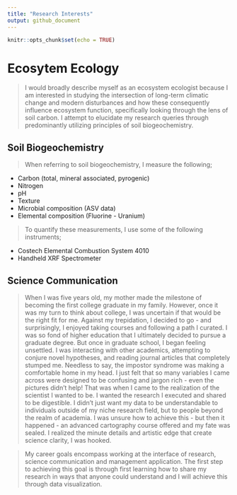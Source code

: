```yaml
---
title: "Research Interests"
output: github_document
---
```


```r
knitr::opts_chunk$set(echo = TRUE)
```

# Ecosytem Ecology

>I would broadly describe myself as an ecosystem ecologist because I am interested in studying the intersection of long-term climatic change and modern disturbances and how these consequently influence ecosystem function, specifically looking through the lens of soil carbon. I attempt to elucidate my research queries through predominantly utilizing principles of soil biogeochemistry. 

## Soil Biogeochemistry 

> When referring to soil biogeochemistry, I measure the following; 

* Carbon (total, mineral associated, pyrogenic)
* Nitrogen
* pH
* Texture
* Microbial composition (ASV data)
* Elemental composition (Fluorine - Uranium)

> To quantify these measurements, I use some of the following instruments; 

* Costech Elemental Combustion System 4010
* Handheld XRF Spectrometer

## Science Communication 

> When I was five years old, my mother made the milestone of becoming the first college graduate in my family. However, once it was my turn to think about college, I was uncertain if that would be the right fit for me. Against my trepidation, I decided to go - and surprisingly, I enjoyed taking courses and following a path I curated. I was so fond of higher education that I ultimately decided to pursue a graduate degree. But once in graduate school, I began feeling unsettled. I was interacting with other academics, attempting to conjure novel hypotheses, and reading journal articles that completely stumped me.  Needless to say, the impostor syndrome was making a comfortable home in my head. I just felt that so many variables I came across were designed to be confusing and jargon rich - even the pictures didn't help! That was when I came to the realization of the scientist I wanted to be. I wanted the research I executed and shared to be digestible. I didn't just want my data to be understandable to individuals outside of my niche research field, but to people beyond the realm of academia. I was unsure how to achieve this - but then it happened - an advanced cartography course offered and my fate was sealed. I realized the minute details and artistic edge that create science clarity, I was hooked. 

> My career goals encompass working at the interface of research, science communication and management application. The first step to achieving this goal is through first learning how to share my research in ways that anyone could understand and I will achieve this through data visualization. 






